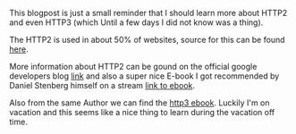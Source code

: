 This blogpost is just a small reminder that I should learn more about HTTP2 and even HTTP3 (which Until a few days I did not know was a thing).

The HTTP2 is used in about 50% of websites, source for this can be found [here](https://w3techs.com/technologies/details/ce-http2#:~:text=HTTP%2F2%20is%20used%20by%2050.5%25%20of%20all%20the%20websites).

More information about HTTP2 can be gound on the official google developers blog [link](https://developers.google.com/web/fundamentals/performance/http2) and also a super nice E-book I got recommended by Daniel Stenberg himself on a stream [link to ebook](https://http2-explained.haxx.se/en/part2).

Also from the same Author we can find the [http3 ebook](https://http3-explained.haxx.se/en). Luckily I'm on vacation and this seems like a nice thing to learn during the vacation off time. 



